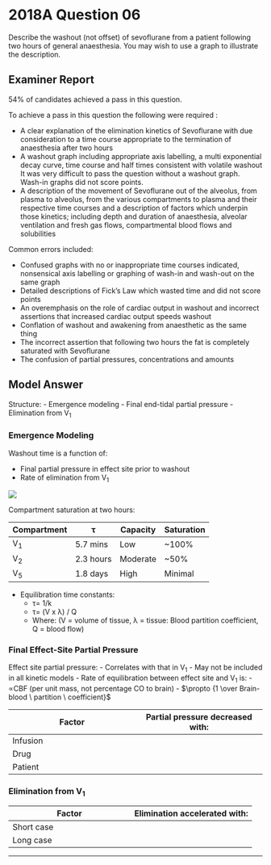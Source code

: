 # 2018A Question 06 

Describe the washout (not offset) of sevoflurane from a patient following two hours of general anaesthesia. You may wish to use a graph to illustrate the description.


## Examiner Report

54% of candidates achieved a pass in this question.

To achieve a pass in this question the following were required :

* A clear explanation of the elimination kinetics of Sevoflurane with due consideration to a time course appropriate to the termination of anaesthesia after two hours
* A washout graph including appropriate axis labelling, a multi exponential decay curve, time course and half times consistent with volatile washout\
It was very difficult to pass the question without a washout graph. Wash-in graphs did not score points.
* A description of the movement of Sevoflurane out of the alveolus, from plasma to alveolus, from the various compartments to plasma and their respective time courses and a description of factors which underpin those kinetics; including depth and duration of anaesthesia, alveolar ventilation and fresh gas flows, compartmental blood flows and solubilities


Common errors included:

* Confused graphs with no or inappropriate time courses indicated, nonsensical axis labelling or graphing of wash-in and wash-out on the same graph
* Detailed descriptions of Fick’s Law which wasted time and did not score points
* An overemphasis on the role of cardiac output in washout and incorrect assertions that increased cardiac output speeds washout
* Conflation of washout and awakening from anaesthetic as the same thing
* The incorrect assertion that following two hours the fat is completely saturated with Sevoflurane
* The confusion of partial pressures, concentrations and amounts


## Model Answer

Structure:
- Emergence modeling
- Final end-tidal partial pressure
- Elimination from V~1~

	
### Emergence Modeling

Washout time is a function of:

* Final partial pressure in effect site prior to washout
* Rate of elimination from V~1~


<img src="resources/fa-fao.svg">


Compartment saturation at two hours:

|Compartment|τ|Capacity|Saturation|
| -- | -- | -- | -- |
|V~1~|5.7 mins|Low|~100%|
|V~2~|2.3 hours|Moderate|~50%|
|V~5~|1.8 days|High|Minimal|

* Equilibration time constants:
	* τ= 1/k
	* τ= (V x λ) / Q
	* Where: (V = volume of tissue, λ = tissue: Blood partition coefficient, Q = blood flow)

### Final Effect-Site Partial Pressure

Effect site partial pressure:
- Correlates with that in V~1~
- May not be included in all kinetic models
- Rate of equilibration between effect site and V~1~ is:
	- $\propto$CBF (per unit mass, not percentage CO to brain)
	- $\propto {1 \over Brain-blood \ partition \ coefficient}$


|Factor|Partial pressure decreased with:|
| -- | -- |
|Infusion|<p>- ↓ Duration</p><p>- ↓ Inspired %</p>|
|Drug|<p>- ↑ Tissue:blood partition coefficients</p><p>&emsp;- ↑ Muscle:blood PC (sevo 3.1, des 2.0, iso 2.9)</p><p>&emsp;- ↑ Fat:blood PC (sevo 48, de+s 27, iso 45)</p><p>- ↓ MAC (iso 1.2%, sevo 2%, des 6.6%)</p><p>&emsp;- Correlates with ↓ oil:gas PC (sevo 80, des 29, iso 98)</p><p>- ↑ Metabolism</p>|
|Patient|<p>- ↑ Cardiac output</p><p>- ↑ Tissue volumes</p>|

### Elimination from V~1~


|Factor|Elimination accelerated with:|
| -- | -- |
|Short case|<p>Offset during distribution phase:</p><p>- ↑ Cardiac output</p><p>- ↑ Tissue:blood PC</p><p>- ↑ Compartment volumes</p>|
|Long case|<p>Offset during terminal elimination phase: (note bivalent factors!)</p><p>- ↓ Cardiac output</p><p>- ↓ Tissue:blood PC</p><p>- ↓ Compartment volumes</p><p>- ↑ Metabolism</p><p>- ↑ Excretion:</p><p>&emsp;- ↑ Ratio VA:FRC (?Most important)</p><p>&emsp;- ↑ Ratio FGF rate : Circuit volume</p><p>&emsp;- ↓ Inspired %</p>|


--- 

